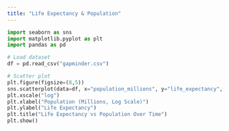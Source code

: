 ```yaml
---
title: "Life Expectancy & Population"
---
```


```python
import seaborn as sns
import matplotlib.pyplot as plt
import pandas as pd

# Load dataset
df = pd.read_csv("gapminder.csv")

# Scatter plot
plt.figure(figsize=(8,5))
sns.scatterplot(data=df, x="population_millions", y="life_expectancy", hue="year", alpha=0.5)
plt.xscale("log")
plt.xlabel("Population (Millions, Log Scale)")
plt.ylabel("Life Expectancy")
plt.title("Life Expectancy vs Population Over Time")
plt.show()
```
